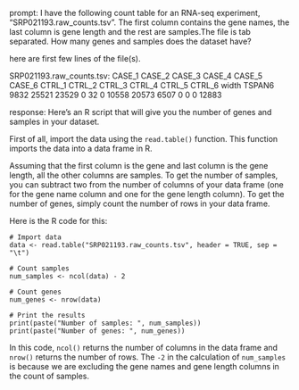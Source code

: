 prompt:
I have the following count table for an RNA-seq experiment, "SRP021193.raw_counts.tsv". The first column contains the gene names, the last column is gene length and the rest are samples.The file is tab separated. How many genes and samples does the dataset have?

here are first few lines of the file(s).

SRP021193.raw_counts.tsv:
CASE_1	CASE_2	CASE_3	CASE_4	CASE_5	CASE_6	CTRL_1	CTRL_2	CTRL_3	CTRL_4	CTRL_5	CTRL_6	width
TSPAN6	9832	25521	23529	0	32	0	10558	20573	6507	0	0	0	12883


response:
Here's an R script that will give you the number of genes and samples in your dataset.

First of all, import the data using the `read.table()` function. This function imports the data into a data frame in R. 

Assuming that the first column is the gene and last column is the gene length, all the other columns are samples. To get the number of samples, you can subtract two from the number of columns of your data frame (one for the gene name column and one for the gene length column). To get the number of genes, simply count the number of rows in your data frame. 

Here is the R code for this:

```
# Import data
data <- read.table("SRP021193.raw_counts.tsv", header = TRUE, sep = "\t")

# Count samples
num_samples <- ncol(data) - 2 

# Count genes
num_genes <- nrow(data) 

# Print the results
print(paste("Number of samples: ", num_samples))
print(paste("Number of genes: ", num_genes))
```
In this code, `ncol()` returns the number of columns in the data frame and `nrow()` returns the number of rows.
The `-2` in the calculation of `num_samples` is because we are excluding the gene names and gene length columns in the count of samples.
